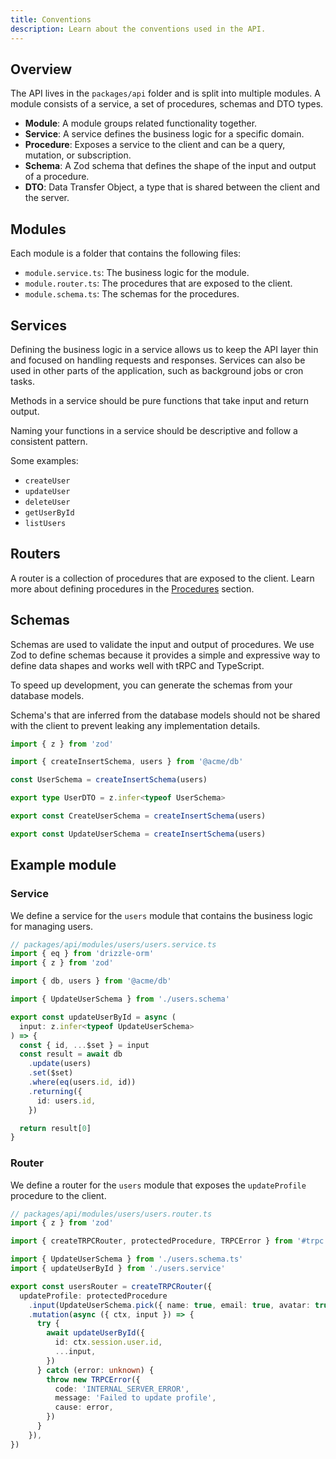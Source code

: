 ```yaml
---
title: Conventions
description: Learn about the conventions used in the API.
---
```


## Overview

The API lives in the `packages/api` folder and is split into multiple modules.
A module consists of a service, a set of procedures, schemas and DTO types.

- **Module**: A module groups related functionality together.
- **Service**: A service defines the business logic for a specific domain.
- **Procedure**: Exposes a service to the client and can be a query, mutation, or subscription.
- **Schema**: A Zod schema that defines the shape of the input and output of a procedure.
- **DTO**: Data Transfer Object, a type that is shared between the client and the server.

## Modules

Each module is a folder that contains the following files:

- `module.service.ts`: The business logic for the module.
- `module.router.ts`: The procedures that are exposed to the client.
- `module.schema.ts`: The schemas for the procedures.

## Services

Defining the business logic in a service allows us to keep the API layer thin and focused on handling requests and responses.
Services can also be used in other parts of the application, such as background jobs or cron tasks.

Methods in a service should be pure functions that take input and return output.

Naming your functions in a service should be descriptive and follow a consistent pattern.

Some examples:

- `createUser`
- `updateUser`
- `deleteUser`
- `getUserById`
- `listUsers`

## Routers

A router is a collection of procedures that are exposed to the client.
Learn more about defining procedures in the [Procedures](/docs/nextjs-starterkit/api/define-procedures) section.

## Schemas

Schemas are used to validate the input and output of procedures.
We use Zod to define schemas because it provides a simple and expressive way to define data shapes and works well with tRPC and TypeScript.

To speed up development, you can generate the schemas from your database models.

<Info>
  Schema's that are inferred from the database models should not be shared with
  the client to prevent leaking any implementation details.
</Info>

```ts
import { z } from 'zod'

import { createInsertSchema, users } from '@acme/db'

const UserSchema = createInsertSchema(users)

export type UserDTO = z.infer<typeof UserSchema>

export const CreateUserSchema = createInsertSchema(users)

export const UpdateUserSchema = createInsertSchema(users)
```

## Example module

### Service

We define a service for the `users` module that contains the business logic for managing users.

```ts
// packages/api/modules/users/users.service.ts
import { eq } from 'drizzle-orm'
import { z } from 'zod'

import { db, users } from '@acme/db'

import { UpdateUserSchema } from './users.schema'

export const updateUserById = async (
  input: z.infer<typeof UpdateUserSchema>
) => {
  const { id, ...$set } = input
  const result = await db
    .update(users)
    .set($set)
    .where(eq(users.id, id))
    .returning({
      id: users.id,
    })

  return result[0]
}
```

### Router

We define a router for the `users` module that exposes the `updateProfile` procedure to the client.

```ts
// packages/api/modules/users/users.router.ts
import { z } from 'zod'

import { createTRPCRouter, protectedProcedure, TRPCError } from '#trpc'

import { UpdateUserSchema } from './users.schema.ts'
import { updateUserById } from './users.service'

export const usersRouter = createTRPCRouter({
  updateProfile: protectedProcedure
    .input(UpdateUserSchema.pick({ name: true, email: true, avatar: true }))
    .mutation(async ({ ctx, input }) => {
      try {
        await updateUserById({
          id: ctx.session.user.id,
          ...input,
        })
      } catch (error: unknown) {
        throw new TRPCError({
          code: 'INTERNAL_SERVER_ERROR',
          message: 'Failed to update profile',
          cause: error,
        })
      }
    }),
})
```
